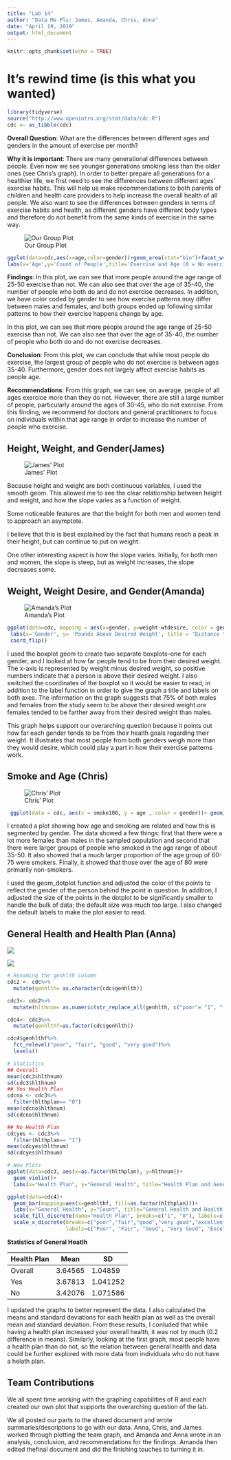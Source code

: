 ---
title: "Lab 14"
author: "Data Me Pls: James, Amanda, Chris, Anna"
date: "April 19, 2019"
output: html_document
---

```{r setup, include=FALSE}
knitr::opts_chunk$set(echo = TRUE)
```

# It's rewind time (is this what you wanted)
```{r, eval=FALSE}
library(tidyverse)
source("http://www.openintro.org/stat/data/cdc.R")
cdc <- as_tibble(cdc)
```

__Overall Question__: What are the differences between different ages and genders in the amount of exercise per month?


__Why it is important__: There are many generational differences between people. Even now we see younger generations smoking less than the older ones (see Chris's graph). In order to better prepare all generations for a healthier life, we first need to see the differences between different ages' exercise habits. This will help us make recommendations to both parents of children and health care providers to help increase the overall health of all people. We also want to see the differences between genders in terms of exercise habits and health, as different genders have different body types and therefore do not benefit from the same kinds of exercise in the same way.

![Our Group Plot](Plot/age_vs_exercise.png)


```{r, eval=FALSE}
ggplot(data=cdc,aes(x=age,color=gender))+geom_area(stat="bin")+facet_wrap(~exerany)+
labs(x='Age',y='Count of People',title='Exercise and Age (0 = No exercise, 1 = Exercise)')
```


__Findings__: In this plot, we can see that more people around the age range of 25-50 exercise than not. 
We can also see that over the age of 35-40, the number of people who both do and do not exercise decreases. 
In addition, we have color coded by gender to see how exercise patterns may differ between males and females, and both groups ended up
following similar patterns to how their exercise happens change by age. 

In this plot, we can see that more people around the age range of 25-50 exercise than not. We can also see that over the age of 35-40, the number of people who both do and do not exercise decreases.  

__Conclusion__: From this plot, we can conclude that while most people do exercise, the largest group of people who do not exercise is between ages 35-40. Furthermore, gender does not largely affect exercise habits as people age.

__Recommendations__: From this graph, we can see, on average, people of all ages exercice more than they do not. However, there are still a large number of people, particularly around the ages of 30-45, who do not exercise. From this finding, we recommend for doctors and general practitioners to focus on individuals within that age range in order to increase the number of people who exercise. 

## Height, Weight, and Gender(James)
![James' Plot](Plot/height_vs_weight.png)

Because height and weight are both continuous variables, I used the smooth geom. 
This allowed me to see the clear relationship between height and weight, and how the slope varies as a function of weight.

Some noticeable features are that the height for both men and women tend to approach an asymptote.

I believe that this is best explained by the fact that humans reach a peak in their height, but can continue to put on weight. 

One other interesting aspect is how the slope varies. Initially, for both men and women, the slope is steep, but as weight increases, the slope decreases some.  

## Weight,  Weight Desire, and Gender(Amanda)
![Amanda's Plot](/Users/amandaliddle4/Desktop/amandaplot.png) 
```{r, eval=FALSE}
ggplot(data=cdc, mapping = aes(x=gender, y=weight-wtdesire, color = gender)) + geom_boxplot() +
 labs(x='Gender', y= 'Pounds Above Desired Weight', title = 'Distance to Desired Weight Based on Gender') + 
 coord_flip()
```

I used the boxplot geom to create two separate boxplots--one for each gender, and I looked at how far people tend to be from their desired weight. The x-axis is represented by weight minus desired weight, so positive numbers indicate that a person is above their desired weight. I also switched the coordinates of the boxplot so it would be easier to read, in addition to the label function in order to give the graph a title and labels on both axes. The information on the graph suggests that 75% of both males and females from the study seem to be above their desired weight.ore females tended to be farther away from their desired weight than males.

This graph helps support our overarching question because it points out how far each gender tends to be from their health goals regarding their weight. It illustrates that most people from both genders weigh more than they would desire, which could play a part in how their exercise patterns work.

## Smoke and Age (Chris)

![Chris' Plot](Plot/Chris' Plot.png)

```{r, eval= FALSE}
 ggplot(data = cdc, aes(x = smoke100, y = age , color = gender))+ geom_dotplot(binaxis = "y" , stackdir = "center", binwidth = 1/20) + labs(x ='Do they smoke?', y = 'age', title = 'Age correlation to smoking')
```

I created a plot showing how age and smoking are related and how this is segmented by gender. 
The data showed a few things: first that there were a lot more females than males in the sampled population and 
second that there were larger groups of people who smoked in the age range of about 35-50. 
It also showed that a much larger proportion of the age group of 60-75 were smokers. 
Finally, it showed that those over the age of 80 were primarily non-smokers. 

I used the geom_dotplot function and adjusted the color of the points to reflect the gender of the person behind 
the point in question. In addition, I adjusted the size of the points in the dotplot to be significantly smaller to handle the bulk of data; the default size was much too large. I also changed the default labels to make the plot easier to read.

## General Health and Health Plan (Anna)
![](Plots/Anna's Plot 1.png) 

![](Plots/Anna's Plot 2.png)

```{r, eval=FALSE}
# Renaming the genhlth column
cdc2 <- cdc%>%
  mutate(genhlth= as.character(cdc$genhlth))

cdc3<- cdc2%>%
  mutate(hlthnum= as.numeric(str_replace_all(genhlth, c("poor"= "1", "fair"= "2", "^good"= "3", "very good"= "4", "excellent"= "5"))))

cdc4<- cdc3%>%
  mutate(genhlthf=as.factor(cdc$genhlth))

cdc4$genhlthf%>%
  fct_relevel("poor", "fair", "good", "very good")%>%
  levels()

# Statistics
## Overall
mean(cdc3$hlthnum)
sd(cdc3$hlthnum)
## Yes Health Plan
cdcno <- cdc3%>%
  filter(hlthplan== "0")
mean(cdcno$hlthnum)
sd(cdcno$hlthnum)

## No Health Plan
cdcyes <- cdc3%>%
  filter(hlthplan== "1")
mean(cdcyes$hlthnum)
sd(cdcyes$hlthnum)

# New Plots
ggplot(data=cdc3, aes(x=as.factor(hlthplan), y=hlthnum))+
  geom_violin()+
  labs(x="Health Plan", y="General Health", title="Health Plan and General Helath")

ggplot(data=cdc4)+
  geom_bar(mapping=aes(x=genhlthf, fill=as.factor(hlthplan)))+
  labs(x="General Health", y="Count", title="General Health and Health Plan")+
  scale_fill_discrete(name="Health Plan", breaks=c("1", "0"), labels=c("Yes", "No"))+
  scale_x_discrete(breaks=c("poor","fair","good","very good","excellent"), 
                   labels=c("Poor", "Fair", "Good", "Very Good", "Excellent"))

```

__Statistics of General Heatlh__

Health Plan|Mean   |SD
-----------|-------|-------
Overall    |3.64565|1.04859
Yes        |3.67813|1.041252
No         |3.42076|1.071586

I updated the graphs to better represent the data. I also calculated the means and standard deviations for each health plan as well as the overall mean and standard deviation. From these results, I conluded that while having a health plan increased your overall health, it was not by much (0.2 difference in means). Similarly, looking at the first graph, most people have a health plan than do not, so the relation between general health and data could be further explored with more data from individuals who do not have a helath plan. 

## Team Contributions

We all spent time working with the graphing capabilities of R and each created our own plot that supports the overarching question of the lab. 

We all posted our parts to the shared document and wrote summaries/descriptions to go with our data. Anna, Chris, and James worked through plotting the team graph, and Amanda and Anna wrote in an analysis, conclusion, and recommendations for the findings. Amanda then edited thefinal document and did the finishing touches to turning it in. 